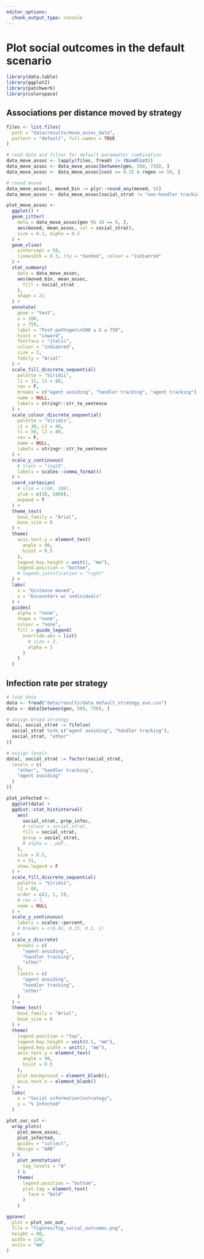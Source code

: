 ```yaml
---
editor_options: 
  chunk_output_type: console
---
```


# Plot social outcomes in the default scenario

```r
library(data.table)
library(ggplot2)
library(patchwork)
library(colorspace)
```

## Associations per distance moved by strategy

```r
files <- list.files(
  path = "data/results/move_assoc_data",
  pattern = "default", full.names = TRUE
)

# read data and filter for default paramaeter combination
data_move_assoc <- lapply(files, fread) |> rbindlist()
data_move_assoc <- data_move_assoc[between(gen, 500, 750), ]
data_move_assoc <- data_move_assoc[cost == 0.25 & regen == 50, ]

# round moved
data_move_assoc[, moved_bin := plyr::round_any(moved, 5)]
data_move_assoc <- data_move_assoc[social_strat != "non-handler tracking", ]
```

```r
plot_move_assoc <-
  ggplot() +
  geom_jitter(
    data = data_move_assoc[gen %% 10 == 0, ],
    aes(moved, mean_assoc, col = social_strat),
    size = 0.1, alpha = 0.5
  ) +
  geom_vline(
    xintercept = 50,
    linewidth = 0.3, lty = "dashed", colour = "indianred"
  ) +
  stat_summary(
    data = data_move_assoc,
    aes(moved_bin, mean_assoc,
      fill = social_strat
    ),
    shape = 21
  ) +
  annotate(
    geom = "text",
    x = 100,
    y = 750,
    label = "Post-pathogen\n500 ≤ G ≤ 750",
    hjust = "inward",
    fontface = "italic",
    colour = "indianred",
    size = 3,
    family = "Arial"
  ) +
  scale_fill_discrete_sequential(
    palette = "Viridis",
    l1 = 15, l2 = 80,
    rev = F,
    breaks = c("agent avoiding", "handler tracking", "agent tracking"),
    name = NULL,
    labels = stringr::str_to_sentence
  ) +
  scale_colour_discrete_sequential(
    palette = "Viridis",
    c1 = 30, c2 = 40,
    l1 = 50, l2 = 80,
    rev = F,
    name = NULL,
    labels = stringr::str_to_sentence
  ) +
  scale_y_continuous(
    # trans = "log10",
    labels = scales::comma_format()
  ) +
  coord_cartesian(
    # xlim = c(60, 100),
    ylim = c(30, 1000),
    expand = T
  ) +
  theme_test(
    base_family = "Arial",
    base_size = 8
  ) +
  theme(
    axis.text.y = element_text(
      angle = 90,
      hjust = 0.5
    ),
    legend.key.height = unit(1, "mm"),
    legend.position = "bottom",
    # legend.justification = "right"
  ) +
  labs(
    x = "Distance moved",
    y = "Encounters w/ individuals"
  ) +
  guides(
    alpha = "none",
    shape = "none",
    colour = "none",
    fill = guide_legend(
      override.aes = list(
        # size = 2,
        alpha = 1
      )
    )
  )
```

## Infection rate per strategy

```r
# load data
data <- fread("data/results/data_default_strategy_evo.csv")
data <- data[between(gen, 500, 750), ]
```

```r
# assign broad strategy
data[, social_strat := fifelse(
  social_strat %in% c("agent avoiding", "handler tracking"),
  social_strat, "other"
)]

# assign levels
data[, social_strat := factor(social_strat,
  levels = c(
    "other", "handler tracking",
    "agent avoiding"
  )
)]
```

```r
plot_infected <-
  ggplot(data) +
  ggdist::stat_histinterval(
    aes(
      social_strat, prop_infec,
      # colour = social_strat,
      fill = social_strat,
      group = social_strat,
      # alpha = ..pdf..
    ),
    size = 0.5,
    n = 31,
    show.legend = F
  ) +
  scale_fill_discrete_sequential(
    palette = "Viridis",
    l2 = 80,
    order = c(2, 1, 3),
    # rev = T,
    name = NULL
  ) +
  scale_y_continuous(
    labels = scales::percent,
    # breaks = c(0.01, 0.25, 0.5, 1)
  ) +
  scale_x_discrete(
    breaks = c(
      "agent avoiding",
      "handler tracking",
      "other"
    ),
    limits = c(
      "agent avoiding",
      "handler tracking",
      "other"
    )
  ) +
  theme_test(
    base_family = "Arial",
    base_size = 8
  ) +
  theme(
    legend.position = "top",
    legend.key.height = unit(0.5, "mm"),
    legend.key.width = unit(2, "mm"),
    axis.text.y = element_text(
      angle = 90,
      hjust = 0.5
    ),
    plot.background = element_blank(),
    axis.text.x = element_blank()
  ) +
  labs(
    x = "Social information\nstrategy",
    y = "% Infected"
  )
```

```r
plot_soc_out <-
  wrap_plots(
    plot_move_assoc,
    plot_infected,
    guides = "collect",
    design = "AAB"
  ) &
    plot_annotation(
      tag_levels = "A"
    ) &
    theme(
      legend.position = "bottom",
      plot.tag = element_text(
        face = "bold"
      )
    )

ggsave(
  plot = plot_soc_out,
  file = "figures/fig_social_outcomes.png",
  height = 80,
  width = 120,
  units = "mm"
)
```
